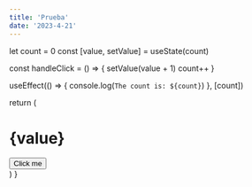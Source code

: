 ```yaml
---
title: 'Prueba'
date: '2023-4-21'
---
```






let count = 0
  const [value, setValue] = useState(count)

  const handleClick = () => {
    setValue(value + 1)
    count++
  }

  useEffect(() => {
    console.log(`The count is: ${count}`)
  }, [count])

  return (
    <div>
      <h1>{value}</h1>
      <button onClick={handleClick}>Click me</button>
    </div>
  )
}
